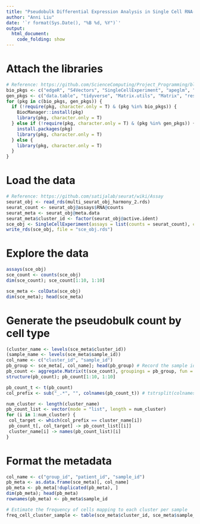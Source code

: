 ```yaml
---
title: "Pseudobulk Differential Expression Analysis in Single Cell RNA-Seq Data"
author: "Anni Liu"
date: '`r format(Sys.Date(), "%B %d, %Y")`'
output: 
  html_document:
    code_folding: show
---
```


# Attach the libraries
```r
# Reference: https://github.com/ScienceComputing/Project_Programming/blob/main/UsefulR/Attach_Download_Package.R
bio_pkgs <- c("edgeR", "S4Vectors", "SingleCellExperiment", "apeglm", "DESeq2")
gen_pkgs <- c("data.table", "tidyverse", "Matrix.utils", "Matrix", "reshape2", "pheatmap", "png", "RColorBrewer", "cowplot", "readr")
for (pkg in c(bio_pkgs, gen_pkgs)) {
  if (!require(pkg, character.only = T) & (pkg %in% bio_pkgs)) {
    BiocManager::install(pkg)
    library(pkg, character.only = T)
  } else if (!require(pkg, character.only = T) & (pkg %in% gen_pkgs)) {
    install.packages(pkg)
    library(pkg, character.only = T)
  } else {
    library(pkg, character.only = T)
  }
}
```

# Load the data
```r
# Reference: https://github.com/satijalab/seurat/wiki/Assay
seurat_obj <- read_rds(multi_seurat_obj_harmony_2.rds)
seurat_count <- seurat_obj@assays$RNA@counts 
seurat_meta <- seurat_obj@meta.data
seurat_meta$cluster_id <- factor(seurat_obj@active.ident)
sce_obj <- SingleCellExperiment(assays = list(counts = seurat_count), colData = seurat_meta)
write_rds(sce_obj, file = "sce_obj.rds")
```

# Explore the data
```r
assays(sce_obj)
sce_count <- counts(sce_obj)
dim(sce_count); sce_count[1:10, 1:10]

sce_meta <- colData(sce_obj)
dim(sce_meta); head(sce_meta)
```

# Generate the pseudobulk count by cell type
```r
(cluster_name <- levels(sce_meta$cluster_id))
(sample_name <- levels(sce_meta$sample_id))
col_name <- c("cluster_id", "sample_id")
pb_group <- sce_meta[, col_name]; head(pb_group) # Record the sample id and cluster id per barcode/cell
pb_count <- aggregate.Matrix(t(sce_count), groupings = pb_group, fun = "sum") 
structure(pb_count); pb_count[1:10, 1:10]

pb_count_t <- t(pb_count)
col_prefix <- sub("_.*", "", colnames(pb_count_t)) # tstrsplit(colnames(pb_count_t), "_")[[1]]

num_cluster <- length(cluster_name)
pb_count_list <- vector(mode = "list", length = num_cluster)
for (i in 1:num_cluster) {
 col_target <- which(col_prefix == cluster_name[i])
 pb_count_t[, col_target] -> pb_count_list[[i]]
 cluster_name[i] -> names(pb_count_list)[i]
}
```

# Format the metadata
```r
col_name <- c("group_id", "patient_id", "sample_id")
pb_meta <- as.data.frame(sce_meta)[, col_name]
pb_meta <- pb_meta[!duplicated(pb_meta), ]
dim(pb_meta); head(pb_meta)
rownames(pb_meta) <- pb_meta$sample_id

# Estimate the frequency of cells mapping to each cluster per sample
freq_cell_cluster_sample <- table(sce_meta$cluster_id, sce_meta$sample_id)
```



